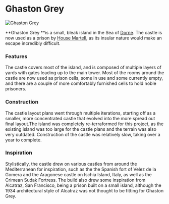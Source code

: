 

# Ghaston Grey

<Image
  src="https://cdn.sanity.io/images/1as7cn02/production/4767dcdf15cad0d968830e56710f923ceefc7cdb-1920x1080.jpg?w=976&h=350&fit=crop&crop=center&auto=format"
  alt="Ghaston Grey"
  width={976}
  height={350}
/>

<ProjectDetails
  floatRight
  region="Dorne"
  house="House Martell"
  type="Castle"
  status="Completed"
  warp="/warp ghastongrey"
  projectLead="MDMeaux"
  dateStarted="August 15, 2019"
  dateCompleted="August 15, 2019"
/>

**Ghaston Grey **is a small, bleak island in the Sea of [Dorne](https://westeroscraft.com/wiki/dorne). The castle is now used as a prison by [House Martell](https://westeroscraft.com/wiki/dorne/sunspear), as its insular nature would make an escape incredibly difficult.

### Features

The castle covers most of the island, and is composed of multiple layers of yards with gates leading up to the main tower. Most of the rooms around the castle are now used as prison cells, some in use and some currently empty, and there are a couple of more comfortably furnished cells to hold noble prisoners.

### Construction

The castle layout plans went through multiple iterations, starting off as a smaller, more concentrated castle that evolved into the more spread out final layout.The island was completely re-terraformed for this project, as the existing island was too large for the castle plans and the terrain was also very outdated. Construction of the castle was relatively slow, taking over a year to complete.

### Inspiration

Stylistically, the castle drew on various castles from around the Mediterranean for inspiration, such as the the Spanish fort of Velez de la Gomera and the Aragonese castle on Ischia Island, Italy, as well as the Crimean Sudak Fortress. The build also drew some inspiration from Alcatraz, San Francisco, being a prison built on a small island, although the 1934 architectural style of Alcatraz was not thought to be fitting for Ghaston Grey.
